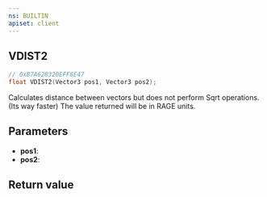 ```yaml
---
ns: BUILTIN
apiset: client
---
```

## VDIST2

```c
// 0xB7A628320EFF8E47
float VDIST2(Vector3 pos1, Vector3 pos2);
```

Calculates distance between vectors but does not perform Sqrt operations. (Its way faster)
The value returned will be in RAGE units.

## Parameters
* **pos1**:
* **pos2**:

## Return value